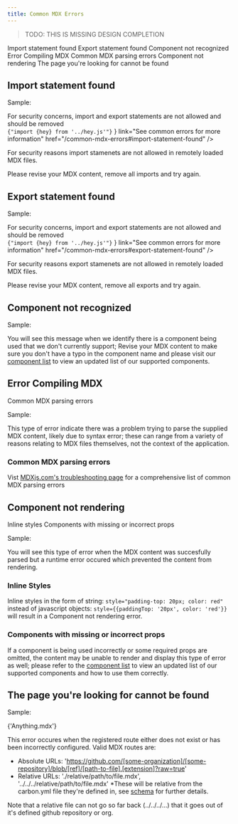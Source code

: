 ```yaml
---
title: Common MDX Errors
---
```


> TODO: THIS IS MISSING DESIGN COMPLETION

<AnchorLinks>

<AnchorLink>Import statement found</AnchorLink>
<AnchorLink>Export statement found</AnchorLink>
<AnchorLink>Component not recognized</AnchorLink>
<AnchorLink>Error Compiling MDX</AnchorLink>
<AnchorLink>Common MDX parsing errors</AnchorLink>
<AnchorLink>Component not rendering</AnchorLink>
<AnchorLink>The page you're looking for cannot be found</AnchorLink>

</AnchorLinks>

## Import statement found

Sample:

<div style={{ backgroundColor: 'lightgray', padding: '30px', borderRadius: '10px' }}>
  <FullPageError
    title="Something's gone wrong"
    subtitle="Import statement identified"
    content={
      <>
        <div style={{ marginBottom: '20px' }}>
          For security concerns, import and export statements are not allowed and should be removed
        </div>
        <code>{"import {hey} from '../hey.js'"}</code>
      </>
    }
    link="See common errors for more information"
    href="/common-mdx-errors#import-statement-found"
  />
</div>

For security reasons import stamenets are not allowed in remotely loaded MDX files.

Please revise your MDX content, remove all imports and try again.

## Export statement found

Sample:

<div style={{ backgroundColor: 'lightgray', padding: '30px', borderRadius: '10px' }}>
  <FullPageError
    title="Something's gone wrong"
    subtitle="Import statement identified"
    content={
      <>
        <div style={{ marginBottom: '20px' }}>
          For security concerns, import and export statements are not allowed and should be removed
        </div>
        <code>{"import {hey} from '../hey.js'"}</code>
      </>
    }
    link="See common errors for more information"
    href="/common-mdx-errors#export-statement-found"
  />
</div>

For security reasons export stamenets are not allowed in remotely loaded MDX files.

Please revise your MDX content, remove all exports and try again.

## Component not recognized

Sample:

<div style={{ backgroundColor: 'lightgray', padding: '30px', borderRadius: '10px' }}>
  <InlineError
    title="UnknownComponent not recognized"
    description="This component is not supported or there is a typo. Please update to a supported component or review any mistakes.
    It is referenced in your code at \`13:1-13:23\`"
    link="Supported components"
    href="/TODO"
  />
</div>

You will see this message when we identify there is a component being used that we don't currently
support; Revise your MDX content to make sure you don't have a typo in the component name and please
visit our [component list](/TODO) to view an updated list of our supported components.

## Error Compiling MDX

<AnchorLinks small>
  <AnchorLink>Common MDX parsing errors</AnchorLink>
</AnchorLinks>

Sample:

<div style={{ backgroundColor: 'lightgray', padding: '30px', borderRadius: '10px' }}>
  <InlineError
    title="[next-mdx-remote] error compiling MDX:"
    description="Expected a closing tag for `<div>` (13:1-13:6) before the end of `paragraph`"
  />
</div>

This type of error indicate there was a problem trying to parse the supplied MDX content, likely due
to syntax error; these can range from a variety of reasons relating to MDX files themselves, not the
context of the application.

### Common MDX parsing errors

Vist
[MDXjs.com's troubleshooting page](https://mdxjs.com/docs/troubleshooting-mdx/#could-not-parse-importexports-with-acorn-error)
for a comprehensive list of common MDX parsing errors

## Component not rendering

<AnchorLinks small>
  <AnchorLink>Inline styles</AnchorLink>
  <AnchorLink>Components with missing or incorrect props</AnchorLink>
</AnchorLinks>

Sample:

<div style={{ backgroundColor: 'lightgray', padding: '30px', borderRadius: '10px' }}>
  <InlineError
    title="Component not rendering"
    description="Verify component usage documentation to make sure you're supplying all necessary information in the correct format"
    link="Get support"
    href="/TODO"
  />
</div>

You will see this type of error when the MDX content was succesfully parsed but a runtime error
occured which prevented the content from rendering.

### Inline Styles

Inline styles in the form of string: `style="padding-top: 20px; color: red"` instead of javascript
objects: `style={{paddingTop: '20px', color: 'red'}}` will result in a Component not rendering
error.

### Components with missing or incorrect props

If a component is being used incorrectly or some required props are omitted, the content may be
unable to render and display this type of error as well; please refer to the [component list](/TODO)
to view an updated list of our supported components and how to use them correctly.

## The page you're looking for cannot be found

Sample:

<div style={{ backgroundColor: 'lightgray', padding: '30px', borderRadius: '10px' }}>
  <FullPageError
    title="The page you are looking for cannot be found."
    subtitle="Supplied Github route does not exist. Update to a valid route."
    link="See common errors for further information on valid urls"
    href="/common-mdx-errors#the-page-you're-looking-for-cannot-be-found"
  >
    <p>{'Anything.mdx'}</p>
  </FullPageError>
</div>

This error occures when the registered route either does not exist or has been incorrectly configured. Valid MDX routes are:
- Absolute URLs: 'https://github.com/[some-organization]/[some-repository]/blob/[ref]/[path-to-file].[extension]?raw=true'
- Relative URLs: './relative/path/to/file.mdx', '../../../relative/path/to/file.mdx'
*These will be relative from the carbon.yml file they're defined in, see [schema](/contributing/schema) for further details.

Note that a relative file can not go so far back (../../../...) that it goes out of it's defined github repository or org.
